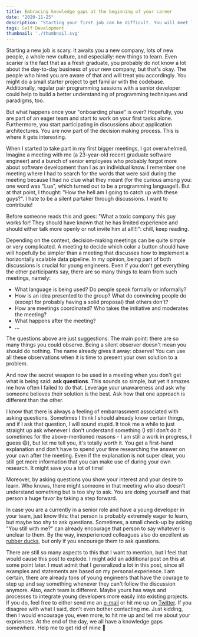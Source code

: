 ```yaml
---
title: Embracing knowledge gaps at the beginning of your career
date: "2020-11-25"
description: "Starting your first job can be difficult. You will meet lots of very smart and talented people. Don't let that scare you."
tags: Self Development
thumbnail: './thumbnail.svg'
---
```


Starting a new job is scary. It awaits you a new company, lots of new people, a whole new culture, and especially: new things to learn.
Even scarier is the fact that as a fresh graduate, you probably do not know a lot about the day-to-day business of your new company, but that's okay.
The people who hired you are aware of that and will treat you accordingly. You might do a small starter project to get familiar with the codebase. 
Additionally, regular pair programming sessions with a senior developer could help to build a better understanding of programming techniques and paradigms, too.

But what happens once your "onboarding phase" is over? Hopefully, you are part of an eager team and start to work on your first tasks alone.
Furthermore, you start participating in discussions about application architectures. You are now part of the decision making process. 
This is where it gets interesting.

When I started to take part in my first bigger meetings, I got overwhelmed. Imagine a meeting with me (a 23-year-old recent graduate software engineer)
and a bunch of senior employees who probably forgot more about software development than I as an individual know.
I remember one meeting where I had to search for the words that were said during the meeting because I had no clue what they meant 
(for the curious among you: one word was "Lua", which turned out to be a programming language!). But at that point, I thought: "How the hell am I going to
catch up with these guys?". I hate to be a silent partaker through discussions. I want to contribute! 

Before someone reads this and goes: "What a toxic company this guy works for! They should have known that he has limited experience and should
either talk more openly or not invite him at all!!!": chill, keep reading.

Depending on the context, decision-making meetings can be quite simple or very complicated. A meeting to decide which color a button
should have will hopefully be simpler than a meeting that discusses how to implement a horizontally scalable data pipeline.
In my opinion, being part of both discussions is crucial for young engineers. Even if you don't get everything the other participants say,
there are so many things to learn from such meetings, namely:

* What language is being used? Do people speak formally or informally?
* How is an idea presented to the group? What do convincing people do (except for probably having a solid proposal) that others don't? 
* How are meetings coordinated? Who takes the initiative and moderates the meeting? 
* What happens after the meeting? 
* ...

The questions above are just suggestions. The main point: there are so many things you could observe. Being a silent observer doesn't mean
you should do nothing. The name already gives it away: observe! You can use all these observations when it is time to present your own solution
to a problem.

And now the secret weapon to be used in a meeting when you don't get what is being said: <b>ask questions</b>. This sounds so simple,
but yet it amazes me how often I failed to do that. Leverage your unawareness and ask why someone believes their solution is the best.
Ask how that one approach is different than the other. 

I know that there is always a feeling of embarrassment associated with asking questions.
Sometimes I think I should already know certain things, and if I ask that question, I will sound stupid. It took me a while to just straight
up ask whenever I don't understand something (I still don't do it sometimes for the above-mentioned reasons - I am still a work in progress, I guess 😄),
but let me tell you, it's totally worth it. You get a first-hand explanation and don't have to spend your time researching the answer on your own
after the meeting. Even if the explanation is not super clear, you still get more information that you can make use of during your own research.
It might save you a lot of time!

Moreover, by asking questions you show your interest and your desire to learn. Who knows, there might someone in that meeting who also doesn't understand 
something but is too shy to ask. You are doing yourself and that person a huge favor by taking a step forward.

In case you are a currently in a senior role and have a young developer in your team, just know this: that person is probably extremely eager to learn, but
maybe too shy to ask questions. Sometimes, a small check-up by asking "You still with me?" can already encourage that person to say whatever is unclear to them.
By the way, inexperienced colleagues also do excellent as <a href="https://en.wikipedia.org/wiki/Rubber_duck_debugging" target="_blank" rel="noreferrer">rubber ducks</a>,
but only if you encourage them to ask questions.

There are still so many aspects to this that I want to mention, but I feel that would cause this post to explode. I might add an additional post
on this at some point later. I must admit that I generalized a lot in this post, since all examples and statements are based on my personal experience. I am certain, there are already
tons of young engineers that have the courage to step up and say something whenever they can't follow the discussion anymore. Also, each team is different. Maybe yours has
ways and processes to integrate young developers more easily into existing projects. If you do, feel free to either send me an <a href="mailto:daljeet-sandu@hotmail.de">e-mail</a>
or hit me up on <a href="https://twitter.com/daljeetsan" target="_blank" rel="norefferer">Twitter</a>. If you disagree with what I said, don't even bother contacting me. Just kidding,
then I would encourage you, even more, to hit me up and tell me about your expriences. At the end of the day, we all have a knowledge gaps somewhere. Help me to get rid of mine 🙂
